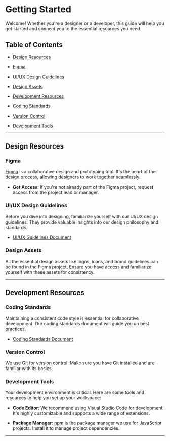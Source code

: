 # Getting Started

Welcome! Whether you're a designer or a developer, this guide will help you get started and connect you to the essential resources you need.

## Table of Contents

- [Design Resources](#design-resources)
- [Figma](#figma)
- [UI/UX Design Guidelines](#uiux-design-guidelines)
- [Design Assets](#design-assets)

- [Development Resources](#development-resources)
- [Coding Standards](#coding-standards)
- [Version Control](#version-control)
- [Development Tools](#development-tools)

---

## Design Resources

### Figma

[Figma](https://www.figma.com/) is a collaborative design and prototyping tool. It's the heart of the design process, allowing designers to work together seamlessly.

- **Get Access**: If you're not already part of the Figma project, request access from the project lead or manager.

### UI/UX Design Guidelines

Before you dive into designing, familiarize yourself with our UI/UX design guidelines. They provide valuable insights into our design philosophy and standards.

- [UI/UX Guidelines Document](https://your-design-guidelines-link.com)

### Design Assets

All the essential design assets like logos, icons, and brand guidelines can be found in the Figma project. Ensure you have access and familiarize yourself with these assets for consistency.

---

## Development Resources

### Coding Standards

Maintaining a consistent code style is essential for collaborative development. Our coding standards document will guide you on best practices.

- [Coding Standards Document](https://your-coding-standards-link.com)

### Version Control

We use Git for version control. Make sure you have Git installed and are familiar with its basics.

### Development Tools

Your development environment is critical. Here are some tools and resources to help you set up your workspace:

- **Code Editor**: We recommend using [Visual Studio Code](https://code.visualstudio.com/) for development. It's highly customizable and supports a wide range of extensions.

- **Package Manager**: [npm](https://www.npmjs.com/) is the package manager we use for JavaScript projects. Install it to manage project dependencies.

---

[//]: # (const meta: Meta<typeof Example> = {)

[//]: # (component: Example,)

[//]: # (argTypes: {)

[//]: # (parent: { control: 'select', options: ['one', 'two', 'three'] },)

[//]: # ()
[//]: # (    // 👇 parentExists 속성은 parent가 존재할 때만 control이 보여짐)

[//]: # (    parentExists: { if: { arg: 'parent', exists: true } },)

[//]: # ()
[//]: # (    // 👇 parentDoesNotExist 속성은 parent가 존재하지 않을 때 보여짐)

[//]: # (    parentDoesNotExist: { if: { arg: 'parent', exists: false } },)

[//]: # ()
[//]: # (    // 👇 parent가 true일 때만 보여짐)

[//]: # (    parentIsTruthy: { if: { arg: 'parent' } },)

[//]: # (    parentIsTruthyVerbose: { if: { arg: 'parent', truthy: true } },)

[//]: # ()
[//]: # (    // 👇 parent가 false일 때만 보여짐)

[//]: # (    parentIsNotTruthy: { if: { arg: 'parent', truthy: false } },)

[//]: # ()
[//]: # (    // 👇 parent가 three일 때만 보여짐)

[//]: # (    parentIsEqToValue: { if: { arg: 'parent', eq: 'three' } },)

[//]: # ()
[//]: # (    // 👇 parent가 three가 아닐 때만 보여짐)

[//]: # (    parentIsNotEqToValue: { if: { arg: 'parent', neq: 'three' } },)

[//]: # ()
[//]: # ()
[//]: # (	  // 글로벌 타입에서도 적용이 가능하다)

[//]: # (    // 👇 theme가 true일 때만 보여짐)

[//]: # (    parentExists: { if: { global: 'theme', exists: true } },)

[//]: # (},)

[//]: # (};)